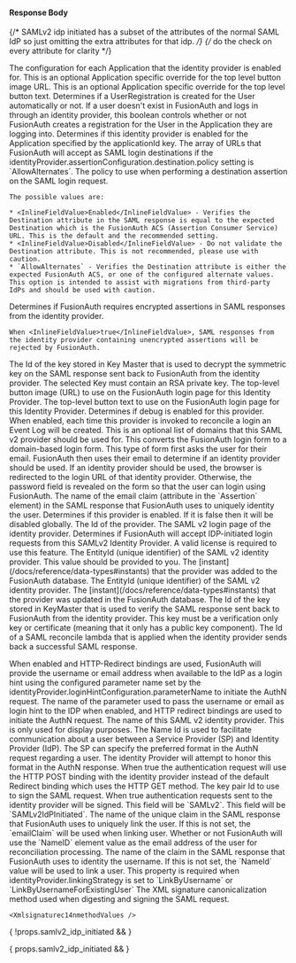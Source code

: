 
#### Response Body

{/*  SAMLv2 idp initiated has a subset of the attributes of the normal SAML IdP so just omitting the extra attributes for that idp. */}
{/*  do the check on every attribute for clarity */}

<APIBlock>
  <APIField name="identityProvider.applicationConfiguration" type="Map<UUID, Object>">
    The configuration for each Application that the identity provider is enabled for.
  </APIField>
  <APIField name="identityProvider.applicationConfiguration[applicationId].buttonImageURL" type="String" renderif={!props.samlv2_idp_initiated}>
    This is an optional Application specific override for the top level button image URL.
  </APIField>
  <APIField name="identityProvider.applicationConfiguration[applicationId].buttonText" type="String" renderif={!props.samlv2_idp_initiated}>
    This is an optional Application specific override for the top level button text.
  </APIField>
  <APIField name="identityProvider.applicationConfiguration[applicationId].createRegistration" type="Boolean">
    Determines if a UserRegistration is created for the User automatically or not. If a user doesn't exist in FusionAuth and logs in through an identity provider, this boolean controls whether or not FusionAuth creates a registration for the User in the Application they are logging into.
  </APIField>
  <APIField name="identityProvider.applicationConfiguration[applicationId].enabled" type="Boolean">
    Determines if this identity provider is enabled for the Application specified by the <InlineUIElement>applicationId</InlineUIElement> key.
  </APIField>
  <APIField name="identityProvider.assertionConfiguration.destination.alternates" type="Array" since="1.43.0" renderif={!props.samlv2_idp_initiated}>
    The array of URLs that FusionAuth will accept as SAML login destinations if the <InlineField>identityProvider.assertionConfiguration.destination.policy</InlineField> setting is `AllowAlternates`.
  </APIField>
  <APIField name="identityProvider.assertionConfiguration.destination.policy" type="String" since="1.43.0" renderif={!props.samlv2_idp_initiated}>
    The policy to use when performing a destination assertion on the SAML login request.

    The possible values are:

    * <InlineFieldValue>Enabled</InlineFieldValue> - Verifies the Destination attribute in the SAML response is equal to the expected Destination which is the FusionAuth ACS (Assertion Consumer Service) URL. This is the default and the recommended setting.
    * <InlineFieldValue>Disabled</InlineFieldValue> - Do not validate the Destination attribute. This is not recommended, please use with caution.
    * `AllowAlternates` - Verifies the Destination attribute is either the expected FusionAuth ACS, or one of the configured alternate values. This option is intended to assist with migrations from third-party IdPs and should be used with caution.
  </APIField>
  <APIField name="identityProvider.assertionDecryptionConfiguration.enabled" type="Boolean" since="1.55.1">
    Determines if FusionAuth requires encrypted assertions in SAML responses from the identity provider.

    When <InlineFieldValue>true</InlineFieldValue>, SAML responses from the identity provider containing unencrypted assertions will be rejected by FusionAuth.
  </APIField>
  <APIField name="identityProvider.assertionDecryptionConfiguration.keyTransportDecryptionKeyId" type="UUID" since="1.55.1">
    The Id of the key stored in Key Master that is used to decrypt the symmetric key on the SAML response sent back to FusionAuth from the identity provider. The selected Key must contain an RSA private key.
  </APIField>
  <APIField name="identityProvider.buttonImageURL" type="String" renderif={!props.samlv2_idp_initiated}>
    The top-level button image (URL) to use on the FusionAuth login page for this Identity Provider.
  </APIField>
  <APIField name="identityProvider.buttonText" type="String" renderif={!props.samlv2_idp_initiated}>
    The top-level button text to use on the FusionAuth login page for this Identity Provider.
  </APIField>
  <APIField name="identityProvider.debug" type="Boolean" since={ props.samlv2_idp_initiated ? "1.7.3" : '' }>
    Determines if debug is enabled for this provider. When enabled, each time this provider is invoked to reconcile a login an Event Log will be created.
  </APIField>
  <APIField name="identityProvider.domains" type="Array<String>" renderif={!props.samlv2_idp_initiated}>
    This is an optional list of domains that this SAML v2 provider should be used for. This converts the FusionAuth login form to a domain-based login form. This type of form first asks the user for their email. FusionAuth then uses their email to determine if an identity provider should be used. If an identity provider should be used, the browser is redirected to the login URL of that identity provider. Otherwise, the password field is revealed on the form so that the user can login using FusionAuth.
  </APIField>
  <APIField name="identityProvider.emailClaim" type="String">
    The name of the email claim (attribute in the `Assertion` element) in the SAML response that FusionAuth uses to uniquely identity the user.
  </APIField>
  <APIField name="identityProvider.enabled" type="Boolean">
    Determines if this provider is enabled. If it is false then it will be disabled globally.
  </APIField>
  <APIField name="identityProvider.id" type="UUID">
    The Id of the provider.
  </APIField>
  <APIField name="identityProvider.idpEndpoint" type="String" renderif={!props.samlv2_idp_initiated}>
    The SAML v2 login page of the identity provider.
  </APIField>
  <APIField name="identityProvider.idpInitiatedConfiguration.enabled" type="Boolean" since="1.43.0" renderif={!props.samlv2_idp_initiated}>
    Determines if FusionAuth will accept IDP-initiated login requests from this SAMLv2 Identity Provider. A valid license is required to use this feature.
  </APIField>
  <APIField name="identityProvider.idpInitiatedConfiguration.issuer" type="String" since="1.43.0" renderif={!props.samlv2_idp_initiated}>
    The EntityId (unique identifier) of the SAML v2 identity provider. This value should be provided to you.
  </APIField>
  <APIField name="identityProvider.insertInstant" type="Long">
    The [instant](/docs/reference/data-types#instants) that the provider was added to the FusionAuth database.
  </APIField>
  <APIField name="identityProvider.issuer" type="String" renderif={props.samlv2_idp_initiated}>
    The EntityId (unique identifier) of the SAML v2 identity provider.
  </APIField>
  <APIField name="identityProvider.lastUpdateInstant" type="Long">
    The [instant](/docs/reference/data-types#instants) that the provider was updated in the FusionAuth database.
  </APIField>
  <APIField name="identityProvider.keyId" type="UUID">
    The Id of the key stored in KeyMaster that is used to verify the SAML response sent back to FusionAuth from the identity provider. This key must be a verification only key or certificate (meaning that it only has a public key component).
  </APIField>
  <APIField name="identityProvider.lambdaConfiguration.reconcileId">
    The Id of a SAML reconcile lambda that is applied when the identity provider sends back a successful SAML response.
  </APIField>

  <IdentityProviderLinkingStrategyResponseParameter idp_linking_strategy={props.idp_linking_strategy}
                                                    idp_since={props.idp_since}
                                                    idp_display_name={props.idp_display_name} />

  <APIField name="identityProvider.loginHintConfiguration.enabled" type="Boolean" since="1.43.0" renderif={!props.samlv2_idp_initiated}>
    When enabled and HTTP-Redirect bindings are used, FusionAuth will provide the username or email address when available to the IdP as a login hint using the configured parameter name set by the <InlineField>identityProvider.loginHintConfiguration.parameterName</InlineField> to initiate the AuthN request.
  </APIField>
  <APIField name="identityProvider.loginHintConfiguration.parameterName" type="String" since="1.43.0" renderif={!props.samlv2_idp_initiated}>
    The name of the parameter used to pass the username or email as login hint to the IDP when enabled, and HTTP redirect bindings are used to initiate the AuthN request.
  </APIField>
  <APIField name="identityProvider.name" type="String">
    The name of this SAML v2 identity provider. This is only used for display purposes.
  </APIField>
  <APIField name="identityProvider.nameIdFormat" type="String" renderif={!props.samlv2_idp_initiated}>
    The Name Id is used to facilitate communication about a user between a Service Provider (SP) and Identity Provider (IdP). The SP can specify the preferred format in the AuthN request regarding a user. The identity Provider will attempt to honor this format in the AuthN response.
  </APIField>
  <APIField name="identityProvider.postRequest" type="Boolean" since="1.20.0" renderif={!props.samlv2_idp_initiated}>
    When <InlineFieldValue>true</InlineFieldValue> the authentication request will use the HTTP POST binding with the identity provider instead of the default Redirect binding which uses the HTTP GET method.
  </APIField>
  <APIField name="identityProvider.requestSigningKeyId" type="UUID" since="1.20.0" renderif={!props.samlv2_idp_initiated}>
    The key pair Id to use to sign the SAML request.
  </APIField>
  <APIField name="identityProvider.signRequest" type="Boolean" since="1.20.0" renderif={!props.samlv2_idp_initiated}>
    When <InlineFieldValue>true</InlineFieldValue> authentication requests sent to the identity provider will be signed.
  </APIField>

  <IdentityProviderTenantConfiguration idp_type={props.idp_type} idp_since={props.idp_since} optional_tag={props.optional_tag} />

  <APIField name="identityProvider.type" type="String" renderif={!props.samlv2_idp_initiated}>
    This field will be `SAMLv2`.
  </APIField>
  <APIField name="identityProvider.type" type="String" renderif={props.samlv2_idp_initiated}>
    This field will be `SAMLv2IdPInitiated`.
  </APIField>
  <APIField name="identityProvider.uniqueIdClaim" type="String">
    The name of the unique claim in the SAML response that FusionAuth uses to uniquely link the user. If this is not set, the `emailClaim` will be used when linking user.
  </APIField>
  <APIField name="identityProvider.useNameIdForEmail" type="Boolean">
    Whether or not FusionAuth will use the `NameID` element value as the email address of the user for reconciliation processing.
  </APIField>
  <APIField name="identityProvider.usernameClaim" type="String">
    The name of the claim in the SAML response that FusionAuth uses to identity the username. If this is not set, the `NameId` value will be used to link a user. This property is required when <InlineField>identityProvider.linkingStrategy</InlineField> is set to `LinkByUsername` or `LinkByUsernameForExistingUser`
  </APIField>
  <APIField name="identityProvider.xmlSignatureC14nMethod" type="String" since="1.20.0" renderif={!props.samlv2_idp_initiated}>
    The XML signature canonicalization method used when digesting and signing the SAML request.

    <Xmlsignaturec14nmethodValues />
  </APIField>
</APIBlock>

{ !props.samlv2_idp_initiated && <JSON title="Example SAML v2 Response JSON" src="identity-providers/samlv2-response.json" /> }

{ props.samlv2_idp_initiated && <JSON title="Example SAML v2 IdP Initiated Response JSON" src="identity-providers/samlv2-idp-initiated-response.json" /> }
